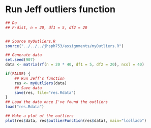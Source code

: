 Run Jeff outliers function
============================


```r
## Do
## F-dist, n = 20, df1 = 5, df2 = 20


## Source myOutliers.R
source("../../../jhsph753/assignments/myOutliers.R")

## Generate data
set.seed(907)
data <- matrix(rf(n = 20 * 40, df1 = 5, df2 = 20), ncol = 40)

if(FALSE) {
	## Run Jeff's function
	res <- myOutliers(data)
	## Save data
	save(res, file="res.Rdata")
}
## Load the data once I've found the outliers
load("res.Rdata")

## Make a plot of the outliers
plot(res$data, res$outlierFunction(res$data), main="lcollado")

```

